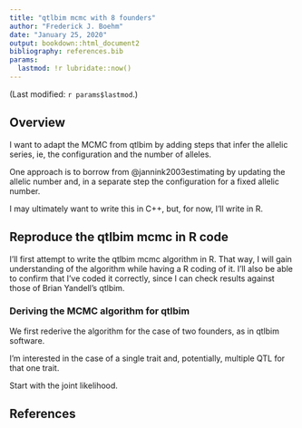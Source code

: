```yaml
---
title: "qtlbim mcmc with 8 founders"
author: "Frederick J. Boehm"
date: "January 25, 2020"
output: bookdown::html_document2
bibliography: references.bib
params:
  lastmod: !r lubridate::now()
---
```


(Last modified: `r params$lastmod`.)

## Overview

I want to adapt the MCMC from qtlbim by adding steps that infer the 
allelic series, ie, the configuration and the number of alleles.

One approach is to borrow from @jannink2003estimating by updating the allelic number and, in a separate step
the configuration for a fixed allelic number.

I may ultimately want to write this in C++, but, for now, I'll write in R.

## Reproduce the qtlbim mcmc in R code

I'll first attempt to write the qtlbim mcmc algorithm in R. That way, I will gain understanding of the algorithm while having a R coding of it. I'll also be able to confirm that I've coded it correctly, since I can check results against those of Brian Yandell's qtlbim.

### Deriving the MCMC algorithm for qtlbim

We first rederive the algorithm for the case of two founders, as in qtlbim software.

I'm interested in the case of a single trait and, potentially, multiple QTL for that one trait. 

Start with the joint likelihood.






## References



